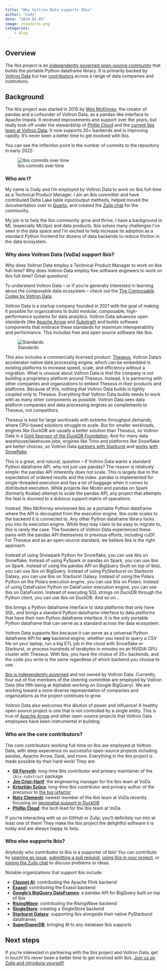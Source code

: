 ```yaml
---
title: "Why Voltron Data supports Ibis"
author: "Cody"
date: "2024-02-05"
image: standards.png
categories:
    - blog
---
```


## Overview

The Ibis project is an [independently governed open-source
community](https://github.com/ibis-project/governance) that builds the portable
Python dataframe library. It is primarily backed by [Voltron
Data](https://voltrondata.com) but has
[contributors](https://github.com/ibis-project/ibis/graphs/contributors) across
a range of data companies and institutions.

## Background

The Ibis project was started in 2015 by [Wes McKinney](https://wesmckinney.com),
the creator of pandas and a cofounder of Voltron Data, as a pandas-like
interface to Apache Impala. It received improvements and support over the years,
but really took off under the stewardship of [Phillip
Cloud](https://github.com/cpcloud) and the [current Ibis team at Voltron
Data](#who-are-the-core-contributors). It now supports 20+ backends and is
improving rapidly. It's never been a better time to get involved with Ibis.

You can see the inflection point in the number of commits to the repository in
early 2022:

![Ibis commits over time](commits.png)

### Who am I?

My name is Cody and I'm employed by Voltron Data to work on Ibis full-time as a
Technical Product Manager. I am an Ibis committer and have contributed Delta
Lake table input/output methods, helped moved the documentation over to
[Quarto](https://quarto.org), and created the [Zulip
chat](https://ibis-project.zulipchat.com) for the community.

My job is to help the Ibis community grow and thrive. I have a background in ML
(especially MLOps) and data products. Ibis solves many challenges I've seen in
the data space and I'm excited to help increase its adoption as a standard
Python frontend for dozens of data backends to reduce friction in the data
ecosystem.

### Why does Voltron Data (VoDa) support Ibis?

Why does Voltron Data employ a Technical Product Manager to work on Ibis
full-time? Why does Voltron Data employ five software engineers to work on Ibis
full-time? Great questions!

::: {.callout-note}
To understand Voltron Data -- or if you're generally interested in learning
about the composable data ecosystem -- check out the [The Composable
Codex by Voltron Data](https://voltrondata.com/codex).
:::

Voltron Data is a startup company founded in 2021 with the goal of making it
possible for organizations to build modular, composable, high-performance
systems for data analytics. Voltron Data advances open standards (like [Apache
Arrow](https://arrow.apache.org) and [Substrait](https://substrait.io)) and
builds software components that embrace these standards for maximum
interoperability and performance. This includes free and open source software
like Ibis.

![Standards](standards.png)

This also includes a commercially licensed product:
[Theseus](https://voltrondata.com/theseus), Voltron Data’s accelerator-native
data processing engine, which can be embedded in existing platforms to increase
speed, scale, and efficiency without a migration. What is unusual about Voltron
Data is that the company is not building a proprietary platform around Theseus.
Instead, it is partnering with other companies and organizations to embed
Theseus in their products and platforms. Because of this, nothing that Voltron
Data builds is tightly coupled only to Theseus. Everything that Voltron Data
builds needs to work with as many other components as possible. Voltron Data
sees data platform companies and data processing engines as complements to
Theseus, not competitors.

Theseus is best for large workloads with extreme throughput demands, where
CPU-based solutions struggle to scale. But for smaller workloads, engines like
DuckDB are usually a better solution than Theseus, so Voltron Data is a [Gold
Sponsor of the DuckDB Foundation](https://duckdb.org/foundation/). And for many
data warehouse/lakehouse jobs, engines like Trino and platforms like Snowflake
are better choices, so Voltron Data [partners with
Starburst](https://www.starburst.io/blog/introducing-python-dataframes/) and
[works](https://medium.com/snowflake/arrow-database-connectivity-adbc-support-for-snowflake-7bfb3a2d9074)
[with](https://medium.com/snowflake/supercharging-the-snowflake-python-connector-with-nanoarrow-8388cb57eeba)
[Snowflake](https://medium.com/snowflake/announcing-the-ga-release-of-snowflake-python-connector-with-nanoarrow-1d70fd8ba3b1).

::: {.callout-note collapse="true" title="Why not the pandas API?"}
This is a great, and natural, question -- if Voltron Data wants a standard
Python dataframe API, why not just use pandas? The reason is relatively simple:
the pandas API inherently does not scale. This is largely due to the expectation
of ordered results and the index. pandas is implemented for single-threaded
execution and has a lot of baggage when it comes to distributed execution. While
projects like Modin and pandas on Spark (formerly Koalas) attempt to scale the
pandas API, any project that attempts the feat is doomed to a dubious support
matrix of operations.

Instead, Wes McKinney envisioned Ibis as a portable Python dataframe where the
API is decoupled from the execution engine. Ibis code scales to the backend it
is connected to. Any other Python dataframe library locks you into its execution
engine. While they may claim to be easy to migrate to, this is rarely the case.
The founders of Voltron Data experienced these pains with the pandas API
themselves in previous efforts, including cuDF. For Theseus and as an
open-source standard, we believe Ibis is the right approach.

Instead of using Snowpark Python for Snowflake, you can use Ibis on Snowflake.
Instead of using PySpark or pandas on Spark, you can use Ibis on Spark. Instead
of using the pandas API on BigQuery (built on top of Ibis), you can use Ibis on
BigQuery. Instead of using PyStarburst on Starburst Galaxy, you can use Ibis on
Starburst Galaxy. Instead of using the Polars Python on the Polars execution
engine, you can use Ibis on Polars. Instead of using DataFusion Python on
DataFusion execution engine, you can use Ibis on DataFusion. Instead of
executing SQL strings on DuckDB through the Python client, you can use Ibis on
DuckDB. And so on...

Ibis brings a Python dataframe interface to data platforms that only have SQL,
and brings a standard Python dataframe interface to data platforms that have
their own Python dataframe interface. It is the only portable Python dataframe
that can serve as a standard across the data ecosystem.
:::

Voltron Data supports Ibis because it can serve as a universal Python
dataframe API for **any** backend engine, whether you need to query a CSV file
on your laptop, run a big ETL job in the cloud with Snowflake or Starburst, or
process hundreds of terabytes in minutes on an NVIDIA GPU cluster with Theseus.
With Ibis, you have the choice of 20+ backends, and the code you write is the
same regardless of which backend you choose to use.

::: {.callout-important}
[Ibis is independently governed](https://github.com/ibis-project/governance) and
not owned by Voltron Data. Currently, four out of five members of the
steering committee are employed by Voltron Data (the fifth being at Alphabet
working on Google BigQuery). We are working toward a more diverse
representation of companies and organizations as the project continues to grow.

Voltron Data also welcomes this dilution of power and influence! A healthy
open-source project is one that is not controlled by a single entity. This is
true of [Apache Arrow](https://arrow.apache.org) and other open-source projects
that Voltron Data employees have been instrumental in building.
:::

### Who are the core contributors?

The core contributors working full-time on Ibis are employed at Voltron Data,
with deep experience on successful open-source projects including pandas,
Apache Arrow, Dask, and more. Everything in the Ibis project is made possible by
their hard work! They are:

- [**Gil Forsyth**](https://github.com/gforsyth): long-time Ibis contributor and
 primary maintainer of the `ibis-substrait` package
- [**Jim Crist-Harif**](https://github.com/jcrist): the engineering manager for
 the Ibis team at VoDa
- [**Krisztián Szűcs**](https://github.com/kszucs): long-time Ibis contributor
 and primary author of the precursor to [the big refactor](#the-big-refactor)
- [**Naty Clementi**](https://github.com/ncclementi): newest member of the Ibis
 team at VoDa recently focusing on [geospatial support in
 DuckDB](#geospatial-improvements)
- [**Phillip Cloud**](https://github.com/cpcloud): the tech lead for the Ibis
 team at VoDa

If you're interacting with us on GitHub or Zulip, you'll definitely run into at
least one of them! They make the Ibis project the delightful software it is
today and are always happy to help.

### Who else supports Ibis?

Anybody who contributes to Ibis is a supporter of Ibis! You can contribute by
[opening an issue](https://github.com/ibis-project/ibis/issues), [submitting a
pull request](https://github.com/ibis-project/ibis/pulls), [using Ibis in your
project](https://github.com/ibis-project/ibis/network/dependents), or [joining
the Zulip chat](https://ibis-project.zulipchat.com) to discuss problems or
ideas.

Notable organizations that support Ibis include:

- [**Claypot AI**](https://www.claypot.ai/): contributing the Apache Flink
 backend
- [**Exasol**](https://www.exasol.com/): contributing the Exasol backend
- [**Google's BigQuery
 DataFrames**](https://github.com/googleapis/python-bigquery-dataframes): a
 pandas API for BigQuery built on top of Ibis
- [**RisingWave**](https://risingwave.com/): contributing the RisingWave backend
- [**SingleStore**](https://github.com/singlestore-labs/ibis-singlestoredb):
 creating a SingleStore backend
- [**Starburst
 Galaxy**](https://www.starburst.io/blog/introducing-python-dataframes/):
 supporting Ibis alongside their native PyStarburst dataframes
- [**SuperDuperDB**](https://github.com/SuperDuperDB/superduperdb): bringing AI
 to any database Ibis supports

## Next steps

If you're interested in partnering with the Ibis project and Voltron Data, get
in touch! It's never been a better time to get involved with Ibis. [Join us on
Zulip and introduce yourself!](https://ibis-project.zulipchat.com/)
